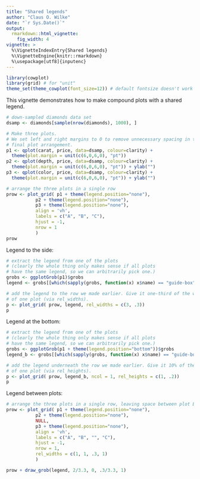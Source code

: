 ```yaml
---
title: "Shared legends"
author: "Claus O. Wilke"
date: "`r Sys.Date()`"
output:
  rmarkdown::html_vignette:
    fig_width: 4
vignette: >
  %\VignetteIndexEntry{Shared legends}
  %\VignetteEngine{knitr::rmarkdown}
  %\usepackage[utf8]{inputenc}
---
```


```r
library(cowplot)
library(grid) # for "unit"
theme_set(theme_cowplot(font_size=12)) # default fontsize doesn't work well for online viewing
```

This vignette demonstrates how to make compound plots with a shared legend.
```r
# down-sampled diamonds data set
dsamp <- diamonds[sample(nrow(diamonds), 1000), ]

# Make three plots.
# We set left and right margins to 0 to remove unnecessary spacing in the
# final plot arrangement.
p1 <- qplot(carat, price, data=dsamp, colour=clarity) +
  theme(plot.margin = unit(c(6,0,6,0), "pt"))
p2 <- qplot(depth, price, data=dsamp, colour=clarity) +
  theme(plot.margin = unit(c(6,0,6,0), "pt")) + ylab("")
p3 <- qplot(color, price, data=dsamp, colour=clarity) +
  theme(plot.margin = unit(c(6,0,6,0), "pt")) + ylab("")

# arrange the three plots in a single row
prow <- plot_grid( p1 + theme(legend.position="none"),
           p2 + theme(legend.position="none"),
           p3 + theme(legend.position="none"),
           align = 'vh',
           labels = c("A", "B", "C"),
           hjust = -1,
           nrow = 1
           )
prow
```

Legend to the side:
```r
# extract the legend from one of the plots
# (clearly the whole thing only makes sense if all plots
# have the same legend, so we can arbitrarily pick one.)
grobs <- ggplotGrob(p1)$grobs
legend <- grobs[[which(sapply(grobs, function(x) x$name) == "guide-box")]]

# add the legend to the row we made earlier. Give it one-third of the width
# of one plot (via rel_widths).
p <- plot_grid( prow, legend, rel_widths = c(3, .3))
p
```


Legend at the bottom:
```r
# extract the legend from one of the plots
# (clearly the whole thing only makes sense if all plots
# have the same legend, so we can arbitrarily pick one.)
grobs <- ggplotGrob(p1 + theme(legend.position="bottom"))$grobs
legend_b <- grobs[[which(sapply(grobs, function(x) x$name) == "guide-box")]]

# add the legend underneath the row we made earlier. Give it 10% of the height
# of one plot (via rel_heights).
p <- plot_grid( prow, legend_b, ncol = 1, rel_heights = c(1, .2))
p
```

Legend between plots:
```r
# arrange the three plots in a single row, leaving space between plot B and C
prow <- plot_grid( p1 + theme(legend.position="none"),
           p2 + theme(legend.position="none"),
           NULL,
           p3 + theme(legend.position="none"),
           align = 'vh',
           labels = c("A", "B", "", "C"),
           hjust = -1,
           nrow = 1,
           rel_widths = c(1, 1, .3, 1)
           )

prow + draw_grob(legend, 2/3.3, 0, .3/3.3, 1)
```
